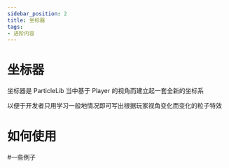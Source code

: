 ```yaml
---
sidebar_position: 2
title: 坐标器
tags:
- 进阶内容
---
```

# 坐标器

坐标器是 ParticleLib 当中基于 Player 的视角而建立起一套全新的坐标系

以便于开发者只用学习一般地情况即可写出根据玩家视角变化而变化的粒子特效

# 如何使用

#一些例子